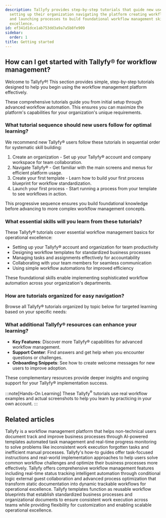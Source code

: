 ```yaml
---
description: Tallyfy provides step-by-step tutorials that guide new users through
  setting up their organization navigating the platform creating workflow templates
  and launching processes to build foundational workflow management skills for operational
  excellence.
id: ef341d1dce1ab753dd3a9a7a5b8fe909
sidebar:
  order: 1
title: Getting started
---
```


## How can I get started with Tallyfy® for workflow management?

Welcome to Tallyfy®! This section provides simple, step-by-step tutorials designed to help you begin using the workflow management platform effectively.

These comprehensive tutorials guide you from initial setup through advanced workflow automation. This ensures you can maximize the platform's capabilities for your organization's unique requirements.

### What tutorial sequence should new users follow for optimal learning?

We recommend new Tallyfy® users follow these tutorials in sequential order for systematic skill building:

1.  Create an organization - Set up your Tallyfy® account and company workspace for team collaboration.
2.  Navigate Tallyfy® - Get familiar with the main screens and menus for efficient platform usage.
3.  Create your first template - Learn how to build your first process blueprint for workflow standardization.
4.  Launch your first process - Start running a process from your template to see workflows in action.

This progressive sequence ensures you build foundational knowledge before advancing to more complex workflow management concepts.

### What essential skills will you learn from these tutorials?

These Tallyfy® tutorials cover essential workflow management basics for operational excellence:

*   Setting up your Tallyfy® account and organization for team productivity
*   Designing workflow templates for standardized business processes
*   Managing tasks and assignments effectively for accountability
*   Collaborating with your team members for seamless communication
*   Using simple workflow automations for improved efficiency

These foundational skills enable implementing sophisticated workflow automation across your organization's departments.

### How are tutorials organized for easy navigation?

Browse all Tallyfy® tutorials organized by topic below for targeted learning based on your specific needs:


<PageTree />

### What additional Tallyfy® resources can enhance your learning?

*   **Key Features**: Discover more Tallyfy® capabilities for advanced workflow management.
*   **Support Center**: Find answers and get help when you encounter questions or challenges.
*   **Onboarding Snippets**: See how to create welcome messages for new users to improve adoption.

These complementary resources provide deeper insights and ongoing support for your Tallyfy® implementation success.

:::note[Hands-On Learning]
These Tallyfy<sup>®</sup> tutorials use real workflow examples and actual screenshots to help you learn by practicing in your own account.
:::


## Related articles
<CardGrid>
<LinkTitleCard header="<b>Introduction</b>" href="/products/pro/" > Tallyfy is a workflow management platform that helps non-technical users document track and improve business processes through AI-powered templates automated task management and real-time progress monitoring to solve problems like inconsistent work execution forgotten tasks and inefficient manual processes. </LinkTitleCard>
<LinkTitleCard header="<b>Tutorials > How-to guides</b>" href="/products/pro/tutorials/how-to/" > Tallyfy's how-to guides offer task-focused instructions and real-world implementation approaches to help users solve common workflow challenges and optimize their business processes more effectively. </LinkTitleCard>
<LinkTitleCard header="<b>Tutorials > Key features</b>" href="/products/pro/tutorials/features/" > Tallyfy offers comprehensive workflow management features including real-time status tracking intelligent automation through conditional logic external guest collaboration and advanced process optimization that transform static documentation into dynamic trackable workflows for operational excellence. </LinkTitleCard>
<LinkTitleCard header="<b>Documenting > Templates</b>" href="/products/pro/documenting/templates/" > Tallyfy templates function as reusable workflow blueprints that establish standardized business processes and organizational documents to ensure consistent work execution across teams while providing flexibility for customization and enabling scalable operational excellence. </LinkTitleCard>
</CardGrid>